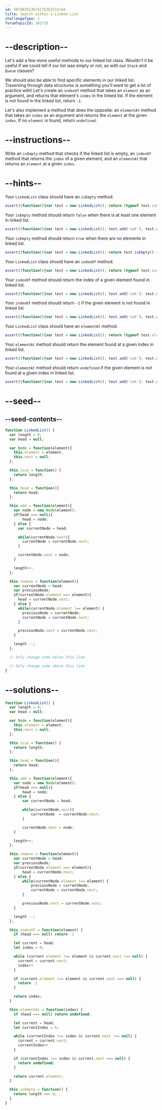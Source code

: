 ```yaml
---
id: 587d8251367417b2b2512c64
title: Search within a Linked List
challengeType: 1
forumTopicId: 301715
---
```


# --description--

Let's add a few more useful methods to our linked list class. Wouldn't it be useful if we could tell if our list was empty or not, as with our `Stack` and `Queue` classes?

We should also be able to find specific elements in our linked list. Traversing through data structures is something you'll want to get a lot of practice with! Let's create an `indexOf` method that takes an `element` as an argument, and returns that element's `index` in the linked list. If the element is not found in the linked list, return `-1`.

Let's also implement a method that does the opposite: an `elementAt` method that takes an `index` as an argument and returns the `element` at the given `index`. If no `element` is found, return `undefined`.

# --instructions--

Write an `isEmpty` method that checks if the linked list is empty, an `indexOf` method that returns the `index` of a given element, and an `elementAt` that returns an `element` at a given `index.`

# --hints--

Your `LinkedList` class should have an `isEmpty` method.

```js
assert((function(){var test = new LinkedList(); return (typeof test.isEmpty === 'function')}()));
```

Your `isEmpty` method should return `false` when there is at least one element in linked list.

```js
assert((function(){var test = new LinkedList(); test.add('cat'); test.add('dog'); test.add('kitten'); return test.isEmpty() === false}()));
```

Your `isEmpty` method should return `true` when there are no elements in linked list.

```js
assert((function(){var test = new LinkedList(); return test.isEmpty() === true}()));
```

Your `LinkedList` class should have an `indexOf` method.

```js
assert((function(){var test = new LinkedList(); return (typeof test.indexOf === 'function')}()));
```

Your `indexOf` method should return the index of a given element found in linked list.

```js
assert((function(){var test = new LinkedList(); test.add('cat'); test.add('dog'); test.add('kitten'); return test.indexOf('cat') === 0}()));
```

Your `indexOf` method should return `-1` if the given element is not found in linked list

```js
assert((function(){var test = new LinkedList(); test.add('cat'); test.add('dog'); test.add('kitten'); return test.indexOf('pony') === -1}()));
```

Your `LinkedList` class should have an `elementAt` method.

```js
assert((function(){var test = new LinkedList(); return (typeof test.elementAt === 'function')}()));
```

Your `elementAt` method should return the element found at a given index in linked list.

```js
assert((function(){var test = new LinkedList(); test.add('cat'); test.add('dog'); test.add('kitten'); return test.elementAt(1) === 'dog'}()));
```

Your `elementAt` method should return `undefined` if the given element is not found at a given index in linked list.

```js
assert((function(){var test = new LinkedList(); test.add('cat'); test.add('dog'); test.add('kitten'); return test.elementAt(5) === undefined}()));
```

# --seed--

## --seed-contents--

```js
function LinkedList() {
  var length = 0;
  var head = null;

  var Node = function(element){
    this.element = element;
    this.next = null;
  };

  this.size = function() {
    return length;
  };

  this.head = function(){
    return head;
  };

  this.add = function(element){
    var node = new Node(element);
    if(head === null){
        head = node;
    } else {
      var currentNode = head;

      while(currentNode.next){
        currentNode = currentNode.next;
      }

      currentNode.next = node;
    }

    length++;
  };

  this.remove = function(element){
    var currentNode = head;
    var previousNode;
    if(currentNode.element === element){
      head = currentNode.next;
    } else {
      while(currentNode.element !== element) {
        previousNode = currentNode;
        currentNode = currentNode.next;
      }

      previousNode.next = currentNode.next;
    }

    length --;
  };

  // Only change code below this line

  // Only change code above this line
}
```

# --solutions--

```js
function LinkedList() {
  var length = 0;
  var head = null;

  var Node = function(element){
    this.element = element;
    this.next = null;
  };

  this.size = function() {
    return length;
  };

  this.head = function(){
    return head;
  };

  this.add = function(element){
    var node = new Node(element);
    if(head === null){
        head = node;
    } else {
        var currentNode = head;

        while(currentNode.next){
            currentNode  = currentNode.next;
        }

        currentNode.next = node;
    }

    length++;
  };

  this.remove = function(element){
    var currentNode = head;
    var previousNode;
    if(currentNode.element === element){
        head = currentNode.next;
    } else {
        while(currentNode.element !== element) {
            previousNode = currentNode;
            currentNode = currentNode.next;
        }

        previousNode.next = currentNode.next;
    }

    length --;
  };

  this.indexOf = function(element) {
    if (head === null) return -1

    let current = head;
    let index = 0;

    while (current.element !== element && current.next !== null) {
      current = current.next;
      index++
    }

    if (current.element !== element && current.next === null) {
      return -1
    }

    return index;
  }

  this.elementAt = function(index) {
    if (head === null) return undefined;

    let current = head;
    let currentIndex = 0;

    while (currentIndex !== index && current.next !== null) {
      current = current.next;
      currentIndex++
    }

    if (currentIndex !== index && current.next === null) {
      return undefined;
    }

    return current.element;
  }

  this.isEmpty = function() {
    return length === 0;
  }
}
```
